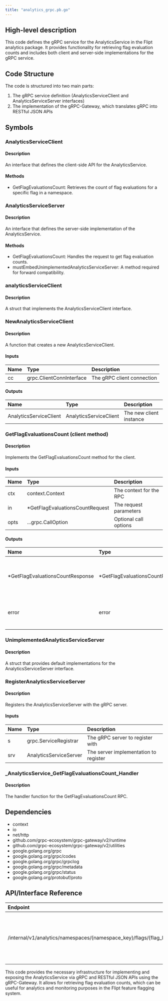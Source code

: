```yaml
---
title: "analytics_grpc.pb.go"
---
```


## High-level description
This code defines the gRPC service for the AnalyticsService in the Flipt analytics package. It provides functionality for retrieving flag evaluation counts and includes both client and server-side implementations for the gRPC service.

## Code Structure
The code is structured into two main parts:
1. The gRPC service definition (AnalyticsServiceClient and AnalyticsServiceServer interfaces)
2. The implementation of the gRPC-Gateway, which translates gRPC into RESTful JSON APIs

## Symbols

### AnalyticsServiceClient
#### Description
An interface that defines the client-side API for the AnalyticsService.

#### Methods
- GetFlagEvaluationsCount: Retrieves the count of flag evaluations for a specific flag in a namespace.

### AnalyticsServiceServer
#### Description
An interface that defines the server-side implementation of the AnalyticsService.

#### Methods
- GetFlagEvaluationsCount: Handles the request to get flag evaluation counts.
- mustEmbedUnimplementedAnalyticsServiceServer: A method required for forward compatibility.

### analyticsServiceClient
#### Description
A struct that implements the AnalyticsServiceClient interface.

### NewAnalyticsServiceClient
#### Description
A function that creates a new AnalyticsServiceClient.

#### Inputs
| Name | Type | Description |
|:-----|:-----|:------------|
| cc | grpc.ClientConnInterface | The gRPC client connection |

#### Outputs
| Name | Type | Description |
|:-----|:-----|:------------|
| AnalyticsServiceClient | AnalyticsServiceClient | The new client instance |

### GetFlagEvaluationsCount (client method)
#### Description
Implements the GetFlagEvaluationsCount method for the client.

#### Inputs
| Name | Type | Description |
|:-----|:-----|:------------|
| ctx | context.Context | The context for the RPC |
| in | *GetFlagEvaluationsCountRequest | The request parameters |
| opts | ...grpc.CallOption | Optional call options |

#### Outputs
| Name | Type | Description |
|:-----|:-----|:------------|
| *GetFlagEvaluationsCountResponse | *GetFlagEvaluationsCountResponse | The response containing the evaluation count |
| error | error | Any error that occurred during the RPC |

### UnimplementedAnalyticsServiceServer
#### Description
A struct that provides default implementations for the AnalyticsServiceServer interface.

### RegisterAnalyticsServiceServer
#### Description
Registers the AnalyticsServiceServer with the gRPC server.

#### Inputs
| Name | Type | Description |
|:-----|:-----|:------------|
| s | grpc.ServiceRegistrar | The gRPC server to register with |
| srv | AnalyticsServiceServer | The server implementation to register |

### _AnalyticsService_GetFlagEvaluationsCount_Handler
#### Description
The handler function for the GetFlagEvaluationsCount RPC.

## Dependencies
- context
- io
- net/http
- github.com/grpc-ecosystem/grpc-gateway/v2/runtime
- github.com/grpc-ecosystem/grpc-gateway/v2/utilities
- google.golang.org/grpc
- google.golang.org/grpc/codes
- google.golang.org/grpc/grpclog
- google.golang.org/grpc/metadata
- google.golang.org/grpc/status
- google.golang.org/protobuf/proto

## API/Interface Reference
| Endpoint | Method | Request | Response | Description |
|:---------|:-------|:--------|:---------|:------------|
| /internal/v1/analytics/namespaces/{namespace_key}/flags/{flag_key} | GET | GetFlagEvaluationsCountRequest | GetFlagEvaluationsCountResponse | Retrieves the count of flag evaluations for a specific flag in a namespace |

This code provides the necessary infrastructure for implementing and exposing the AnalyticsService via gRPC and RESTful JSON APIs using the gRPC-Gateway. It allows for retrieving flag evaluation counts, which can be useful for analytics and monitoring purposes in the Flipt feature flagging system.
